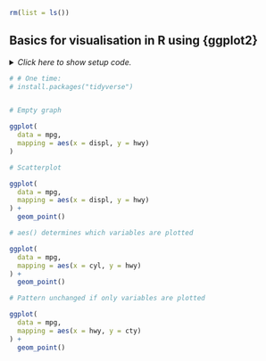 ```r
rm(list = ls())
```


## Basics for visualisation in R using {ggplot2}

<details><summary>*Click here to show setup code.*</summary>
```r
### Basics for visualisation in R using {ggplot2}

```
```r
library(tidyverse)
```
</details>


```r
# # One time:
# install.packages("tidyverse")
```
```r

```


```r
# Empty graph
```
```r
ggplot(
  data = mpg,
  mapping = aes(x = displ, y = hwy)
)
```


```r
# Scatterplot
```
```r
ggplot(
  data = mpg,
  mapping = aes(x = displ, y = hwy)
) +
  geom_point()
```


```r
# aes() determines which variables are plotted
```
```r
ggplot(
  data = mpg,
  mapping = aes(x = cyl, y = hwy)
) +
  geom_point()
```


```r
# Pattern unchanged if only variables are plotted
```
```r
ggplot(
  data = mpg,
  mapping = aes(x = hwy, y = cty)
) +
  geom_point()
```
